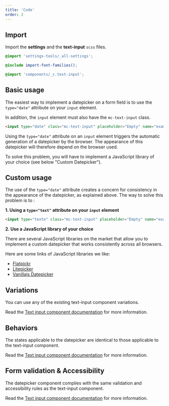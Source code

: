 ```yaml
---
title: 'Code'
order: 2
---
```


## Import

Import the **settings** and the **text-input** `scss` files.

```scss
@import 'settings-tools/_all-settings';

@include import-font-families();

@import 'components/_c.text-input';
```

## Basic usage

The easiest way to implement a datepicker on a form field is to use the `type="date"` attribute on your `input` element.

In addition, the `input` element must also have the `mc-text-input` class.

```html
<input type="date" class="mc-text-input" placeholder="Empty" name="example" />
```

<Highlight theme="warning" title="Datepicker appearance">

  Using the `type="date"` attribute on an `input` element triggers the automatic generation of a datepicker by the browser. The appearance of this datepicker will therefore depend on the browser used.
  
  To solve this problem, you will have to implement a JavaScript library of your choice (see below "Custom Datepicker").

</Highlight>

<Preview path="default" />

## Custom usage

The use of the `type="date"` attribute creates a concern for consistency in the appearance of the datepicker, as explained above. The way to solve this problem is to :

**1. Using a `type="text"` attribute on your `input` element**

```html
<input type="texte" class="mc-text-input" placeholder="Empty" name="example" />
```

**2. Use a JavaScript library of your choice**

There are several JavaScript libraries on the market that allow you to implement a custom datepicker that works consistently across all browsers.

<Highlight theme="tips">

  Here are some links of JavaScript libraries we like:
  - [Flatpickr](https://github.com/flatpickr/flatpickr)
  - [Litepicker](https://github.com/wakirin/Litepicker)
  - [Vanillajs Datepicker](https://github.com/mymth/vanillajs-datepicker)

</Highlight>

## Variations

You can use any of the existing text-input component variations.

Read the [Text input component documentation](/Components/Form/TextInput/code/#available-sizes) for more information.

## Behaviors

The states applicable to the datepicker are identical to those applicable to the text-input component.

Read the [Text input component documentation](/Components/Form/TextInput/code/#behaviors) for more information.

## Form validation & Accessibility

The datepicker component complies with the same validation and accessibility rules as the text-input component.

Read the [Text input component documentation](/Components/Form/TextInput/code/#form-validation) for more information.
